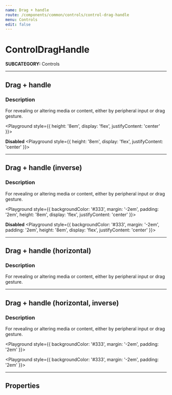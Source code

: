 ```yaml
---
name: Drag + handle
route: /components/common/controls/control-drag-handle
menu: Controls
edit: false
---
```



# ControlDragHandle
**SUBCATEGORY:** Controls

<hr />

## Drag + handle
### Description
For revealing or altering media or content, either by peripheral input or drag gesture.

<Playground style={{ height: '8em', display: 'flex', justifyContent: 'center' }}>
  <ControlDragHandle />
</Playground>

**Disabled**
<Playground style={{ height: '8em', display: 'flex', justifyContent: 'center' }}>
  <ControlDragHandle disabled />
</Playground>

<hr />

## Drag + handle (inverse)
### Description
For revealing or altering media or content, either by peripheral input or drag gesture.

<Playground style={{ backgroundColor: '#333', margin: '-2em', padding: '2em', height: '8em', display: 'flex', justifyContent: 'center' }}>
    <ControlDragHandle inverse />
</Playground>

**Disabled**
<Playground style={{ backgroundColor: '#333', margin: '-2em', padding: '2em', height: '8em', display: 'flex', justifyContent: 'center' }}>
  <ControlDragHandle inverse disabled />
</Playground>

<hr />

## Drag + handle (horizontal)
### Description
For revealing or altering media or content, either by peripheral input or drag gesture.

<Playground>
    <ControlDragHandle horizontal />
</Playground>

<Playground>
  <ControlDragHandle horizontal disabled />
</Playground>

<hr />

## Drag + handle (horizontal, inverse)
### Description
For revealing or altering media or content, either by peripheral input or drag gesture.

<Playground style={{ backgroundColor: '#333', margin: '-2em', padding: '2em' }}>
    <ControlDragHandle inverse horizontal />
</Playground>

<Playground style={{ backgroundColor: '#333', margin: '-2em', padding: '2em' }}>
  <ControlDragHandle horizontal inverse disabled />
</Playground>

<hr />

## Properties
<Props of={ControlDragHandle} />
